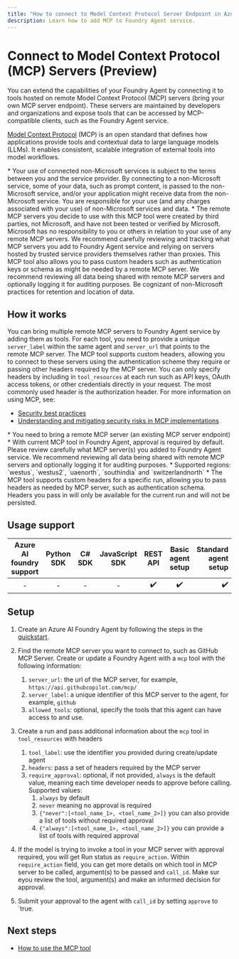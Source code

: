 ```yaml
---
title: "How to connect to Model Context Protocol Server Endpoint in Azure AI Foundry Agent Service"
description: Learn how to add MCP to Foundry Agent service.
---
```

# Connect to Model Context Protocol (MCP) Servers (Preview)
You can extend the capabilities of your Foundry Agent by connecting it to tools hosted on remote Model Context Protocol (MCP) servers (bring your own MCP server endpoint). These servers are maintained by developers and organizations and expose tools that can be accessed by MCP-compatible clients, such as the Foundry Agent service.

[Model Context Protocol](https://modelcontextprotocol.io/introduction) (MCP) is an open standard that defines how applications provide tools and contextual data to large language models (LLMs). It enables consistent, scalable integration of external tools into model workflows.

<Info>
* Your use of connected non-Microsoft services is subject to the terms between you and the service provider.  By connecting to a non-Microsoft service, some of your data, such as prompt content, is passed to the non-Microsoft service, and/or your application might receive data from the non-Microsoft service. You are responsible for your use (and any charges associated with your use) of non-Microsoft services and data.
* The remote MCP servers you decide to use with this MCP tool were created by third parties, not Microsoft, and have not been tested or verified by Microsoft. Microsoft has no responsibility to you or others in relation to your use of any remote MCP servers. We recommend carefully reviewing and tracking what MCP servers you add to Foundry Agent service and relying on servers hosted by trusted service providers themselves rather than proxies. This MCP tool also allows you to pass custom headers such as authentication keys or schema as might be needed by a remote MCP server. We recommend reviewing all data being shared with remote MCP servers and optionally logging it for auditing purposes. Be cognizant of non-Microsoft practices for retention and location of data.
</Info>

## How it works
You can bring multiple remote MCP servers to Foundry Agent service by adding them as tools. For each tool, you need to provide a unique `server_label` within the same agent and `server_url` that points to the remote MCP server. The MCP tool supports custom headers, allowing you to connect to these servers using the authentication scheme they require or passing other headers required by the MCP server. You can only specify headers by including in `tool_resources` at each run such as API keys, OAuth access tokens, or other credentials directly in your request. The most commonly used header is the authorization header. For more information on using MCP, see:
* [Security best practices](https://modelcontextprotocol.io/specification/draft/basic/security_best_practices)
* [Understanding and mitigating security risks in MCP implementations](https://techcommunity.microsoft.com/blog/microsoft-security-blog/understanding-and-mitigating-security-risks-in-mcp-implementations/4404667)

<Note>
* You need to bring a remote MCP server (an existing MCP server endpoint)
* With current MCP tool in Foundry Agent, approval is required by default. Please review carefully what MCP server(s) you added to Foundry Agent service. We recommend reviewing all data being shared with remote MCP servers and optionally logging it for auditing purposes.
* Supported regions: `westus`, `westus2`, `uaenorth`, `southindia` and `switzerlandnorth`
* The MCP tool supports custom headers for a specific run, allowing you to pass headers as needed by MCP server, such as authentication schema. Headers you pass in will only be available for the current run and will not be persisted.
</Note>

## Usage support

|Azure AI foundry support  | Python SDK |	C# SDK | JavaScript SDK | REST API |Basic agent setup | Standard agent setup |
|:---------:|:---------:|:---------:|:---------:|:---------:|:---------:|---------:|
| - | - | - | - | ✔️ | ✔️ | ✔️ |

## Setup  
1. Create an Azure AI Foundry Agent by following the steps in the [quickstart](../../quickstart).

1. Find the remote MCP server you want to connect to, such as GitHub MCP Server. Create or update a Foundry Agent with a `mcp` tool with the following information:
   1. `server_url`: the url of the MCP server, for example, `https://api.githubcopilot.com/mcp/`
   2. `server_label`: a unique identifier of this MCP server to the agent, for example, `github`
   3. `allowed_tools`: optional, specify the tools that this agent can have access to and use.
  
1. Create a run and pass additional information about the `mcp` tool in `tool_resources` with headers
   1. `tool_label`: use the identifier you provided during create/update agent
   2. `headers`: pass a set of headers required by the MCP server
   3. `require_approval`: optional, if not provided, `always` is the default value, meaning each time developer needs to approve before calling. Supported values:
      1. `always` by default
      2. `never` meaning no approval is required
      3. `{"never":[<tool_name_1>, <tool_name_2>]}` you can also provide a list of tools without required approval
      4. `{"always":[<tool_name_1>, <tool_name_2>]}` you can provide a list of tools with required approval

1. If the model is trying to invoke a tool in your MCP server with approval required, you will get Run status as `require_action`. Within `require_action` field, you can get more details on which tool in MCP server to be called, argument(s) to be passed and `call_id`. Make sur eyou review the tool, argument(s) and make an informed decision for approval. 

1. Submit your approval to the agent with `call_id` by setting `approve` to `true.

## Next steps

* [How to use the MCP tool](./model-context-protocol-samples)
